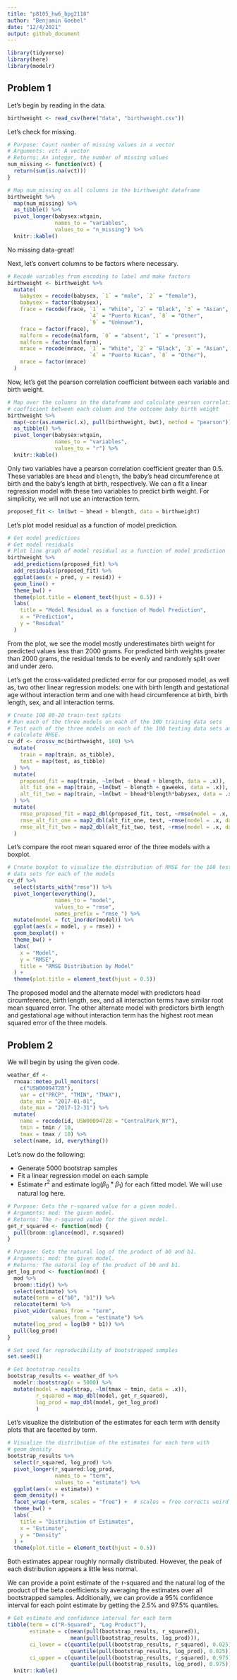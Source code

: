```yaml
---
title: "p8105_hw6_bpg2118"
author: "Benjamin Goebel"
date: "12/4/2021"
output: github_document
---
```


```r
library(tidyverse)
library(here)
library(modelr)
```

## Problem 1

Let's begin by reading in the data.
```r
birthweight <- read_csv(here("data", "birthweight.csv"))
```
Let's check for missing.
```r
# Purpose: Count number of missing values in a vector
# Arguments: vct: A vector
# Returns: An integer, the number of missing values
num_missing <- function(vct) {
  return(sum(is.na(vct)))
}

# Map num_missing on all columns in the birthweight dataframe
birthweight %>%
  map(num_missing) %>%
  as_tibble() %>%
  pivot_longer(babysex:wtgain,
               names_to = "variables",
               values_to = "n_missing") %>%
  knitr::kable()
```
No missing data-great!

Next, let's convert columns to be factors where necessary.
```r
# Recode variables from encoding to label and make factors
birthweight <- birthweight %>%
  mutate(
    babysex = recode(babysex, `1` = "male", `2` = "female"),
    babysex = factor(babysex),
    frace = recode(frace, `1` = "White", `2` = "Black", `3` = "Asian", 
                          `4` = "Puerto Rican", `8` = "Other", 
                          `9` = "Unknown"),
    frace = factor(frace),
    malform = recode(malform, `0` = "absent", `1` = "present"),
    malform = factor(malform),
    mrace = recode(mrace, `1` = "White", `2` = "Black", `3` = "Asian", 
                          `4` = "Puerto Rican", `8` = "Other"),
    mrace = factor(mrace)
  )
```

Now, let's get the pearson correlation coefficient between each variable and 
birth weight.
```r
# Map over the columns in the dataframe and calculate pearson correlation
# coefficient between each column and the outcome baby birth weight
birthweight %>%
  map(~cor(as.numeric(.x), pull(birthweight, bwt), method = "pearson")) %>%
  as_tibble() %>%
  pivot_longer(babysex:wtgain,
               names_to = "variables",
               values_to = "r") %>%
  knitr::kable()
```
Only two variables have a pearson correlation coefficient greater than 0.5. 
These variables are `bhead` and `blength`, the baby's head circumference at 
birth and the baby's length at birth, respectively. We can a fit a linear 
regression model with these two variables to predict birth weight. For 
simplicity, we will not use an interaction term.

```r
proposed_fit <- lm(bwt ~ bhead + blength, data = birthweight)
```

Let's plot model residual as a function of model prediction.
```r
# Get model predictions
# Get model residuals
# Plot line graph of model residual as a function of model prediction
birthweight %>%
  add_predictions(proposed_fit) %>%
  add_residuals(proposed_fit) %>%
  ggplot(aes(x = pred, y = resid)) +
  geom_line() +
  theme_bw() +
  theme(plot.title = element_text(hjust = 0.5)) +
  labs(
    title = "Model Residual as a function of Model Prediction",
    x = "Prediction",
    y = "Residual"
  )
```

From the plot, we see the model mostly underestimates birth weight
for predicted values less than 2000 grams. For predicted birth weights greater
than 2000 grams, the residual tends to be evenly and randomly split over and 
under zero.

Let's get the cross-validated predicted error for our proposed model, as well
as, two other linear regression models: one with birth length and 
gestational age without interaction term and one with head circumference at 
birth, birth length, sex, and all interaction terms.
```r
# Create 100 80-20 train-test splits
# Run each of the three models on each of the 100 training data sets
# Test each of the three models on each of the 100 testing data sets and
# calculate RMSE.
cv_df <- crossv_mc(birthweight, 100) %>%
  mutate(
    train = map(train, as_tibble),
    test = map(test, as_tibble)
  ) %>%
  mutate(
    proposed_fit = map(train, ~lm(bwt ~ bhead + blength, data = .x)),
    alt_fit_one = map(train, ~lm(bwt ~ blength + gaweeks, data = .x)),
    alt_fit_two = map(train, ~lm(bwt ~ bhead*blength*babysex, data = .x))
  ) %>%
  mutate(
    rmse_proposed_fit = map2_dbl(proposed_fit, test, ~rmse(model = .x, data = .y)),
    rmse_alt_fit_one = map2_dbl(alt_fit_one, test, ~rmse(model = .x, data = .y)),
    rmse_alt_fit_two = map2_dbl(alt_fit_two, test, ~rmse(model = .x, data = .y))
  )
```

Let's compare the root mean squared error of the three models with a
boxplot.
```r
# Create boxplot to visualize the distribution of RMSE for the 100 testing
# data sets for each of the models
cv_df %>%
  select(starts_with("rmse")) %>%
  pivot_longer(everything(),
               names_to = "model",
               values_to = "rmse",
               names_prefix = "rmse_") %>%
  mutate(model = fct_inorder(model)) %>%
  ggplot(aes(x = model, y = rmse)) +
  geom_boxplot() +
  theme_bw() +
  labs(
    x = "Model",
    y = "RMSE",
    title = "RMSE Distribution by Model"
  ) +
  theme(plot.title = element_text(hjust = 0.5))
```

The proposed model and the alternate model with predictors head circumference,
birth length, sex, and all interaction terms have similar root mean squared 
error. The other alternate model with predictors birth length and 
gestational age without interaction term has the highest root mean squared error 
of the three models.

## Problem 2

We will begin by using the given code.
```r
weather_df <-  
  rnoaa::meteo_pull_monitors(
    c("USW00094728"),
    var = c("PRCP", "TMIN", "TMAX"), 
    date_min = "2017-01-01",
    date_max = "2017-12-31") %>%
  mutate(
    name = recode(id, USW00094728 = "CentralPark_NY"),
    tmin = tmin / 10,
    tmax = tmax / 10) %>%
  select(name, id, everything())
```
Let's now do the following:

*   Generate 5000 bootstrap samples
*   Fit a linear regression model on each sample
*   Estimate $r^2$ and estimate log($\beta_0 * \beta_1$) for each fitted model.
We will use natural log here.

```r
# Purpose: Gets the r-squared value for a given model.
# Arguments: mod: the given model.
# Returns: The r-squared value for the given model.
get_r_squared <- function(mod) {
  pull(broom::glance(mod), r.squared)
}

# Purpose: Gets the natural log of the product of b0 and b1.
# Arguments: mod: the given model.
# Returns: The natural log of the product of b0 and b1.
get_log_prod <- function(mod) {
  mod %>%
  broom::tidy() %>%
  select(estimate) %>%
  mutate(term = c("b0", "b1")) %>%
  relocate(term) %>%
  pivot_wider(names_from = "term",
              values_from = "estimate") %>%
  mutate(log_prod = log(b0 * b1)) %>%
  pull(log_prod)
}

# Set seed for reproducibility of bootstrapped samples
set.seed(1)

# Get bootstrap results
bootstrap_results <- weather_df %>%
  modelr::bootstrap(n = 5000) %>%
  mutate(model = map(strap, ~lm(tmax ~ tmin, data = .x)),
         r_squared = map_dbl(model, get_r_squared),
         log_prod = map_dbl(model, get_log_prod)
         )
```

Let's visualize the distribution of the estimates for each term with
density plots that are facetted by term.
```r
# Visualize the distribution of the estimates for each term with
# geom_density
bootstrap_results %>%
  select(r_squared, log_prod) %>%
  pivot_longer(r_squared:log_prod,
               names_to = "term",
               values_to = "estimate") %>%
  ggplot(aes(x = estimate)) +
  geom_density() +
  facet_wrap(~term, scales = "free") +  # scales = free corrects weird scaling
  theme_bw() +
  labs(
    title = "Distribution of Estimates",
    x = "Estimate",
    y = "Density"
  ) +
  theme(plot.title = element_text(hjust = 0.5))
```

Both estimates appear roughly normally distributed. However, the peak of each
distribution appears a little less normal.

We can provide a point estimate of the r-squared and the natural log of the 
product of the beta coefficients by averaging the estimates over all 
bootstrapped samples. Additionally, we can provide a 95% confidence interval for 
each point estimate by getting the 2.5% and 97.5% quantiles.
```r
# Get estimate and confidence interval for each term
tibble(term = c("R-Squared", "Log Product"),
       estimate = c(mean(pull(bootstrap_results, r_squared)),
                    mean(pull(bootstrap_results, log_prod))),
       ci_lower = c(quantile(pull(bootstrap_results, r_squared), 0.025),
                    quantile(pull(bootstrap_results, log_prod), 0.025)),
       ci_upper = c(quantile(pull(bootstrap_results, r_squared), 0.975),
                    quantile(pull(bootstrap_results, log_prod), 0.975))) %>%
  knitr::kable()
  
```


